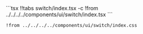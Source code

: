 

<CodeTabs>
```tsx !!tabs switch/index.tsx -c
!from ../../../../components/ui/switch/index.tsx
```

```tsx !!tabs switch/index.css -c
!from ../../../../components/ui/switch/index.css
```
</CodeTabs>
